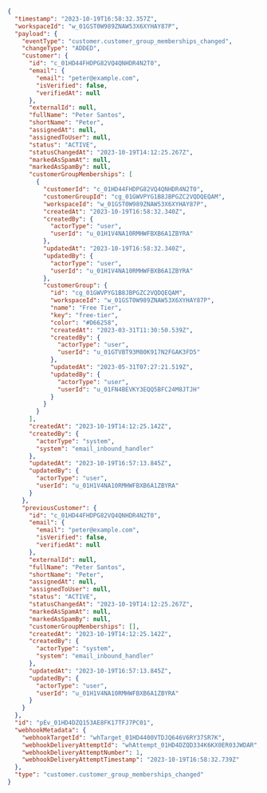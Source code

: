 ```json
{
  "timestamp": "2023-10-19T16:58:32.357Z",
  "workspaceId": "w_01GST0W989ZNAW53X6XYHAY87P",
  "payload": {
    "eventType": "customer.customer_group_memberships_changed",
    "changeType": "ADDED",
    "customer": {
      "id": "c_01HD44FHDPG82VQ4QNHDR4N2T0",
      "email": {
        "email": "peter@example.com",
        "isVerified": false,
        "verifiedAt": null
      },
      "externalId": null,
      "fullName": "Peter Santos",
      "shortName": "Peter",
      "assignedAt": null,
      "assignedToUser": null,
      "status": "ACTIVE",
      "statusChangedAt": "2023-10-19T14:12:25.267Z",
      "markedAsSpamAt": null,
      "markedAsSpamBy": null,
      "customerGroupMemberships": [
        {
          "customerId": "c_01HD44FHDPG82VQ4QNHDR4N2T0",
          "customerGroupId": "cg_01GWVPYG1B8JBPGZC2VQDQEQAM",
          "workspaceId": "w_01GST0W989ZNAW53X6XYHAY87P",
          "createdAt": "2023-10-19T16:58:32.340Z",
          "createdBy": {
            "actorType": "user",
            "userId": "u_01H1V4NA10RMHWFBXB6A1ZBYRA"
          },
          "updatedAt": "2023-10-19T16:58:32.340Z",
          "updatedBy": {
            "actorType": "user",
            "userId": "u_01H1V4NA10RMHWFBXB6A1ZBYRA"
          },
          "customerGroup": {
            "id": "cg_01GWVPYG1B8JBPGZC2VQDQEQAM",
            "workspaceId": "w_01GST0W989ZNAW53X6XYHAY87P",
            "name": "Free Tier",
            "key": "free-tier",
            "color": "#D66258",
            "createdAt": "2023-03-31T11:30:50.539Z",
            "createdBy": {
              "actorType": "user",
              "userId": "u_01GTVBT93M80K917N2FGAK3FD5"
            },
            "updatedAt": "2023-05-31T07:27:21.519Z",
            "updatedBy": {
              "actorType": "user",
              "userId": "u_01FN4BEVKY3EQQ5BFC24M8JTJH"
            }
          }
        }
      ],
      "createdAt": "2023-10-19T14:12:25.142Z",
      "createdBy": {
        "actorType": "system",
        "system": "email_inbound_handler"
      },
      "updatedAt": "2023-10-19T16:57:13.845Z",
      "updatedBy": {
        "actorType": "user",
        "userId": "u_01H1V4NA10RMHWFBXB6A1ZBYRA"
      }
    },
    "previousCustomer": {
      "id": "c_01HD44FHDPG82VQ4QNHDR4N2T0",
      "email": {
        "email": "peter@example.com",
        "isVerified": false,
        "verifiedAt": null
      },
      "externalId": null,
      "fullName": "Peter Santos",
      "shortName": "Peter",
      "assignedAt": null,
      "assignedToUser": null,
      "status": "ACTIVE",
      "statusChangedAt": "2023-10-19T14:12:25.267Z",
      "markedAsSpamAt": null,
      "markedAsSpamBy": null,
      "customerGroupMemberships": [],
      "createdAt": "2023-10-19T14:12:25.142Z",
      "createdBy": {
        "actorType": "system",
        "system": "email_inbound_handler"
      },
      "updatedAt": "2023-10-19T16:57:13.845Z",
      "updatedBy": {
        "actorType": "user",
        "userId": "u_01H1V4NA10RMHWFBXB6A1ZBYRA"
      }
    }
  },
  "id": "pEv_01HD4DZQ153AE8FK17TFJ7PC01",
  "webhookMetadata": {
    "webhookTargetId": "whTarget_01HD4400VTDJQ646V6RY37SR7K",
    "webhookDeliveryAttemptId": "whAttempt_01HD4DZQD334K6KX0ER03JWDAR",
    "webhookDeliveryAttemptNumber": 1,
    "webhookDeliveryAttemptTimestamp": "2023-10-19T16:58:32.739Z"
  },
  "type": "customer.customer_group_memberships_changed"
}
```
